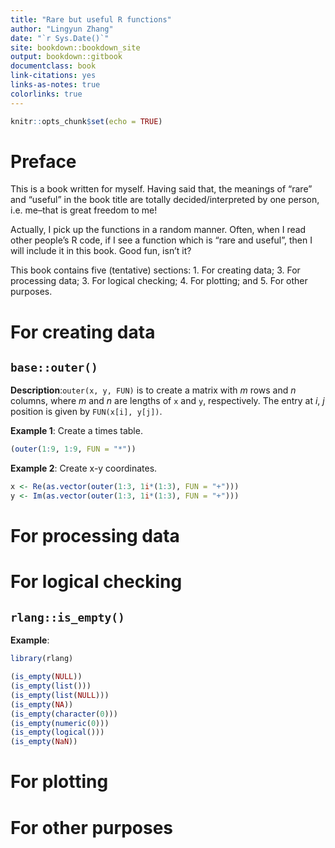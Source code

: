 ```yaml
--- 
title: "Rare but useful R functions"
author: "Lingyun Zhang"
date: "`r Sys.Date()`"
site: bookdown::bookdown_site
output: bookdown::gitbook
documentclass: book
link-citations: yes
links-as-notes: true
colorlinks: true
---
```


```r
knitr::opts_chunk$set(echo = TRUE)
```

# Preface {-}

This is a book written for myself. Having said that, the meanings of "rare" and "useful" in the book title are totally decided/interpreted by one person, i.e. me--that is great freedom to me!

Actually, I pick up the functions in a random manner. Often, when I read other people's R code, if I see
a function which is "rare and useful", then I will include it in this book. Good fun, isn't it?

This book contains five (tentative) sections: 1. For creating data; 3. For processing data; 3. For logical checking; 4. For plotting; and 5. For other purposes.



# For creating data {-}

## `base::outer()` 

**Description**:`outer(x, y, FUN)` is to create a matrix with $m$ rows and $n$ columns, where $m$ and $n$ are lengths of `x` and `y`, respectively. The entry at $i, \ j$ position is given by `FUN(x[i], y[j])`. 

**Example 1**: Create a times table.
```r
(outer(1:9, 1:9, FUN = "*"))
```

**Example 2**: Create x-y coordinates.

```r
x <- Re(as.vector(outer(1:3, 1i*(1:3), FUN = "+")))
y <- Im(as.vector(outer(1:3, 1i*(1:3), FUN = "+")))
```


# For processing data {-}

# For logical checking {-}

## `rlang::is_empty()`

**Example**:
```r
library(rlang)

(is_empty(NULL))
(is_empty(list()))
(is_empty(list(NULL)))
(is_empty(NA))
(is_empty(character(0)))
(is_empty(numeric(0)))
(is_empty(logical()))
(is_empty(NaN))
```





# For plotting {-}

# For other purposes {-}
